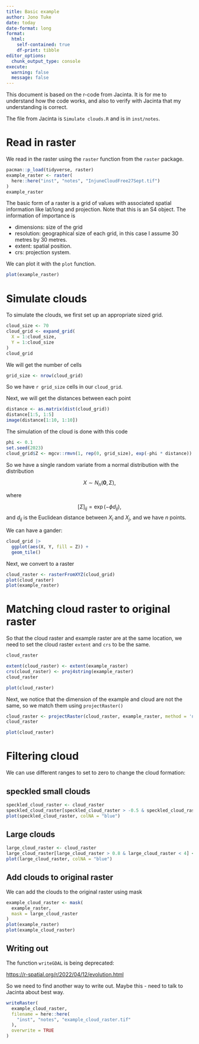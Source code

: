 ```yaml
---
title: Basic example
author: Jono Tuke
date: today
date-format: long
format: 
  html: 
    self-contained: true
    df-print: tibble
editor_options: 
  chunk_output_type: console
execute: 
  warning: false
  message: false
---
```


This document is based on the r-code from Jacinta. It is for me to understand how the code works, and also to verify with Jacinta that my understanding is correct. 

The file from Jacinta is `Simulate clouds.R` and is in `inst/notes`. 

# Read in raster

We read in the raster using the `raster` function from the `raster` package. 

```r
pacman::p_load(tidyverse, raster)
example_raster <- raster(
  here::here("inst", "notes", "InjuneCloudFree27Sept.tif")
)
example_raster
```

The basic form of a raster is a grid of values with associated spatial information like lat/long and projection. Note that this is an S4 object. The information of importance is 

- dimensions: size of the grid
- resolution: geographical size of each grid, in this case I assume 30 metres by 30 metres. 
- extent: spatial position. 
- crs: projection system. 

We can plot it with the `plot` function. 

```r
plot(example_raster)
```

# Simulate clouds

To simulate the clouds, we first set up an appropriate sized grid. 

```r
cloud_size <- 70
cloud_grid <- expand_grid(
  X = 1:cloud_size, 
  Y = 1:cloud_size
)
cloud_grid
```

We will get the number of cells

```r
grid_size <- nrow(cloud_grid)
```

So we have `r grid_size` cells in our `cloud_grid`.


Next, we will get the distances between each point

```r
distance <- as.matrix(dist(cloud_grid))
distance[1:5, 1:5]
image(distance[1:10, 1:10])
```

The simulation of the cloud is done with this code

```r
phi <- 0.1
set.seed(2023)
cloud_grid$Z <- mgcv::rmvn(1, rep(0, grid_size), exp(-phi * distance))
```

So we have a single random variate from a normal distribution with the distribution

$$
X \sim N_n(\boldsymbol{0}, \Sigma),
$$

where

$$
[\Sigma]_{ij} = \exp(-\phi d_{ij}), 
$$
and $d_{ij}$ is the Euclidean distance between $X_i$ and $X_j$, and we have $n$ points. 

We can have a gander: 

```r
cloud_grid |> 
  ggplot(aes(X, Y, fill = Z)) + 
  geom_tile()
```


Next, we convert to a raster

```r
cloud_raster <- rasterFromXYZ(cloud_grid)
plot(cloud_raster)
plot(example_raster)
```


# Matching cloud raster to original raster

So that the cloud raster and example raster are at the same location, we need to set the cloud raster `extent` and `crs` to be the same. 

```r
cloud_raster
```

```r
extent(cloud_raster) <- extent(example_raster)
crs(cloud_raster) <- proj4string(example_raster)
cloud_raster
```

```r
plot(cloud_raster)
```

Next, we notice that the dimension of the example and cloud are not the same, so we match them using `projectRaster()`

```r
cloud_raster <- projectRaster(cloud_raster, example_raster, method = 'ngb')
cloud_raster
```

```r
plot(cloud_raster)
```

# Filtering cloud

We can use different ranges to set to zero to change the cloud formation: 

## speckled small clouds

```r
speckled_cloud_raster <- cloud_raster
speckled_cloud_raster[speckled_cloud_raster > -0.5 & speckled_cloud_raster < 0.15] <- NA
plot(speckled_cloud_raster, colNA = "blue")
```


## Large clouds

```r
large_cloud_raster <- cloud_raster
large_cloud_raster[large_cloud_raster > 0.8 & large_cloud_raster < 4] <- NA
plot(large_cloud_raster, colNA = "blue")
```

## Add clouds to original raster

We can add the clouds to the original raster using mask

```r
example_cloud_raster <- mask(
  example_raster, 
  mask = large_cloud_raster
)
plot(example_raster)
plot(example_cloud_raster)
```


## Writing out

The function `writeGDAL` is being deprecated: 

<https://r-spatial.org/r/2022/04/12/evolution.html>

So we need to find another way to write out. Maybe this - need to talk to Jacinta about best way. 

```r
writeRaster(
  example_cloud_raster, 
  filename = here::here(
    "inst", "notes", "example_cloud_raster.tif"
  ), 
  overwrite = TRUE
)
```


